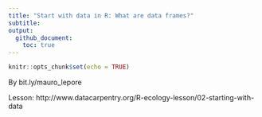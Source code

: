 ```yaml
---
title: "Start with data in R: What are data frames?"
subtitle: 
output: 
  github_document:
    toc: true
---
```


```r
knitr::opts_chunk$set(echo = TRUE)
```

By bit.ly/mauro_lepore

Lesson: http://www.datacarpentry.org/R-ecology-lesson/02-starting-with-data



